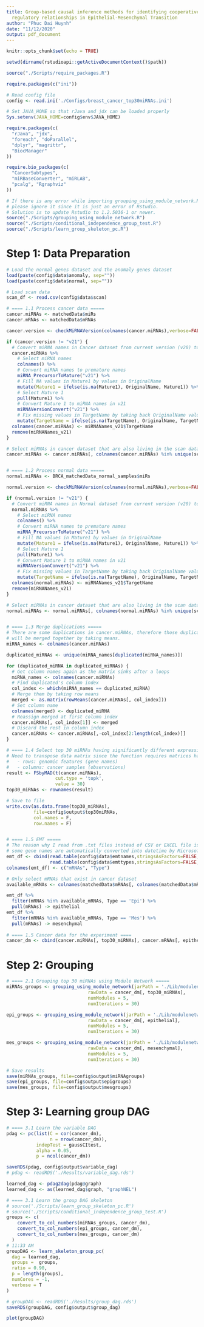 ```yaml
---
title: Group-based causal inference methods for identifying cooperative microRNA-mRNA
  regulatory relationships in Epithelial-Mesenchymal Transition
author: "Phuc Dai Huynh"
date: "11/12/2020"
output: pdf_document
---
```


```r
knitr::opts_chunk$set(echo = TRUE)
```

```r
setwd(dirname(rstudioapi::getActiveDocumentContext()$path))

source("./Scripts/require_packages.R")

require.packages(c("ini"))

# Read config file
config <- read.ini('./Configs/breast_cancer_top30miRNAs.ini')

# Set JAVA_HOME so that rJava and jdx can be loaded properly
Sys.setenv(JAVA_HOME=config$env$JAVA_HOME)

require.packages(c(
  "rJava", "jdx",
  "foreach", "doParallel",
  "dplyr", "magrittr",
  "BiocManager"
))

require.bio_packages(c(
  "CancerSubtypes",
  "miRBaseConverter", "miRLAB",
  "pcalg", "Rgraphviz"
))

# If there is any error while importing grouping_using_module_network.R, 
# please ignore it since it is just an error of Rstudio.
# Solution is to update Rstudio to 1.2.5036-1 or newer.
source("./Scripts/grouping_using_module_network.R")
source("./Scripts/conditional_independence_group_test.R")
source("./Scripts/learn_group_skeleton_pc.R")
```

# Step 1: Data Preparation
```r
# Load the normal genes dataset and the anomaly genes dataset
load(paste(config$data$anomaly, sep=""))
load(paste(config$data$normal, sep=""))

# Load scan data
scan_df <- read.csv(config$data$scan)

# ==== 1.1 Process cancer data =====
cancer.miRNAs <- matchedData$miRs
cancer.mRNAs <- matchedData$mRNAs

cancer.version <- checkMiRNAVersion(colnames(cancer.miRNAs),verbose=FALSE)

if (cancer.version != "v21") {
  # Convert miRNA names in Cancer dataset from current version (v20) to v21
  cancer.miRNAs %>%
    # Select miRNA names
    colnames() %>%
    # Convert miRNA names to premature names
    miRNA_PrecursorToMature("v21") %>%
    # Fill NA values in Mature1 by values in OriginalName
    mutate(Mature1 = ifelse(is.na(Mature1), OriginalName, Mature1)) %>%
    # Select Mature 1
    pull(Mature1) %>%
    # Convert Mature 1 to miRNA names in v21
    miRNAVersionConvert("v21") %>%
    # Fix missing values in TargetName by taking back OriginalName values
    mutate(TargetName = ifelse(is.na(TargetName), OriginalName, TargetName)) -> miRNANames_v21
  colnames(cancer.miRNAs) <- miRNANames_v21$TargetName
  remove(miRNANames_v21)
}

# Select miRNAs in cancer dataset that are also living in the scan dataset
cancer.miRNAs <- cancer.miRNAs[, colnames(cancer.miRNAs) %in% unique(scan_df$miRNAName)]


# ==== 1.2 Process normal data =====
normal.miRNAs <- BRCA_matchedData_normal_samples$miRs

normal.version <- checkMiRNAVersion(colnames(normal.miRNAs),verbose=FALSE)

if (normal.version != "v21") {
  # Convert miRNA names in Normal dataset from current version (v20) to v21
  normal.miRNAs %>%
    # Select miRNA names
    colnames() %>%
    # Convert miRNA names to premature names
    miRNA_PrecursorToMature("v21") %>%
    # Fill NA values in Mature1 by values in OriginalName
    mutate(Mature1 = ifelse(is.na(Mature1), OriginalName, Mature1)) %>%
    # Select Mature 1
    pull(Mature1) %>%
    # Convert Mature 1 to miRNA names in v21
    miRNAVersionConvert("v21") %>%
    # Fix missing values in TargetName by taking back OriginalName values
    mutate(TargetName = ifelse(is.na(TargetName), OriginalName, TargetName)) -> miRNANames_v21
  colnames(normal.miRNAs) <- miRNANames_v21$TargetName
  remove(miRNANames_v21)
}

# Select miRNAs in cancer dataset that are also living in the scan dataset
normal.miRNAs <- normal.miRNAs[, colnames(normal.miRNAs) %in% unique(scan_df$miRNAName)]


# ==== 1.3 Merge duplications =====
# There are some duplications in cancer.miRNAs, therefore those duplications
# will be merged together by taking means.
miRNA_names <- colnames(cancer.miRNAs)

duplicated_miRNAs <- unique(miRNA_names[duplicated(miRNA_names)])

for (duplicated_miRNA in duplicated_miRNAs) {
  # Get column names again as the matrix sinks after a loops
  miRNA_names <- colnames(cancer.miRNAs)
  # Find duplicated's column index
  col_index <- which(miRNA_names == duplicated_miRNA)
  # Merge them by taking row means
  merged <- as.matrix(rowMeans(cancer.miRNAs[, col_index]))
  # Set column name
  colnames(merged) <- duplicated_miRNA
  # Reassign merged at first column index
  cancer.miRNAs[, col_index[1]] <- merged
  # Discard the rest in column index
  cancer.miRNAs <- cancer.miRNAs[,-col_index[2:length(col_index)]]
}

# ==== 1.4 Select top 30 miRNAs having significantly different expression =====
# Need to transpose data matrix since the function requires matrices having:
#   - rows: genomic features (gene names)
#   - columns: cancer samples (observations)
result <- FSbyMAD(t(cancer.miRNAs),
                  cut.type = 'topk',
                  value = 30)
top30_miRNAs <- rownames(result)

# Save to file
write.csv(as.data.frame(top30_miRNAs), 
          file=config$output$top30miRNAs, 
          col.names = F,
          row.names = F)


# ==== 1.5 EMT =====
# The reason why I read from .txt files instead of CSV or EXCEL file is because
# some gene names are automatically converted into datetime by Microsoft Excel
emt_df <- cbind(read.table(config$data$emtnames,stringsAsFactors=FALSE, header = FALSE),
                read.table(config$data$emttypes,stringsAsFactors=FALSE, header = FALSE))
colnames(emt_df) <- c("mRNAs", "Type")

# Only select mRNAs that exist in cancer dataset
available_mRNAs <- colnames(matchedData$mRNAs[, colnames(matchedData$mRNAs) %in% emt_df$mRNAs])

emt_df %>%
  filter(mRNAs %in% available_mRNAs, Type == 'Epi') %>%
  pull(mRNAs) -> epithelial
emt_df %>%
  filter(mRNAs %in% available_mRNAs, Type == 'Mes') %>%
  pull(mRNAs) -> mesenchymal
  
# ==== 1.5 Cancer data for the experiment ====
cancer_dm <- cbind(cancer.miRNAs[, top30_miRNAs], cancer.mRNAs[, epithelial], cancer.mRNAs[, mesenchymal])
```

# Step 2: Grouping
```r
# ==== 2.1 Grouping top 30 miRNAs using Module Network =====
miRNAs_groups <- grouping_using_module_network(jarPath = './Lib/modulenetwork/module.jar', 
                              rawData = cancer_dm[, top30_miRNAs],
                              numModules = 5,
                              numIterations = 30)

epi_groups <- grouping_using_module_network(jarPath = './Lib/modulenetwork/module.jar', 
                              rawData = cancer_dm[, epithelial],
                              numModules = 5,
                              numIterations = 30)

mes_groups <- grouping_using_module_network(jarPath = './Lib/modulenetwork/module.jar', 
                              rawData = cancer_dm[, mesenchymal],
                              numModules = 5,
                              numIterations = 30)

# Save results
save(miRNAs_groups, file=config$output$miRNAgroups)
save(epi_groups, file=config$output$epigroups)
save(mes_groups, file=config$output$mesgroups)
```

# Step 3: Learning group DAG
```r
# ==== 3.1 Learn the variable DAG
pdag <- pc(list(C = cor(cancer_dm), 
                n = nrow(cancer_dm)),
           indepTest = gaussCItest,
           alpha = 0.05,
           p = ncol(cancer_dm))

saveRDS(pdag, config$output$variable_dag)
# pdag <- readRDS('./Results/variable_dag.rds')

learned_dag <- pdag2dag(pdag@graph)
learned_dag <- as(learned_dag$graph, "graphNEL")

# ==== 3.1 Learn the group DAG skeleton
# source('./Scripts/learn_group_skeleton_pc.R')
# source('./Scripts/conditional_independence_group_test.R')
groups <- c(
    convert_to_col_numbers(miRNAs_groups, cancer_dm),
    convert_to_col_numbers(epi_groups, cancer_dm),
    convert_to_col_numbers(mes_groups, cancer_dm)
  )
# 11:33 AM
groupDAG <- learn_skeleton_group_pc(
  dag = learned_dag,
  groups =  groups,
  ratio = 0.90,
  p = length(groups),
  numCores = -1,
  verbose = T
)

# groupDAG <- readRDS('./Results/group_dag.rds')
saveRDS(groupDAG, config$output$group_dag)

plot(groupDAG)
```































